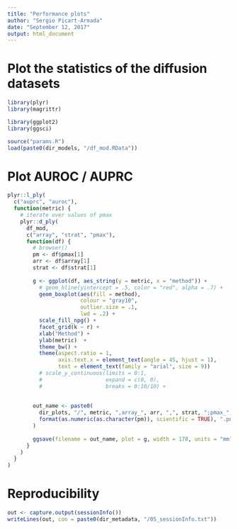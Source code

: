 ```yaml
---
title: "Performance plots"
author: "Sergio Picart-Armada"
date: "September 12, 2017"
output: html_document
---
```


# Plot the statistics of the diffusion datasets

```r
library(plyr)
library(magrittr)

library(ggplot2)
library(ggsci)

source("params.R")
load(paste0(dir_models, "/df_mod.RData"))
```

# Plot AUROC / AUPRC

```r
plyr::l_ply(
  c("auprc", "auroc"), 
  function(metric) {
    # iterate over values of pmax
    plyr::d_ply(
      df_mod, 
      c("array", "strat", "pmax"), 
      function(df) {
        # browser()
        pm <- df$pmax[1]
        arr <- df$array[1]
        strat <- df$strat[1]
        
        g <- ggplot(df, aes_string(y = metric, x = "method")) + 
          # geom_hline(yintercept = .5, color = "red", alpha = .7) + 
          geom_boxplot(aes(fill = method), 
                       colour = "gray10", 
                       outlier.size = .1, 
                       lwd = .2) + 
          scale_fill_npg() + 
          facet_grid(k ~ r) + 
          xlab("Method") +
          ylab(metric)  +
          theme_bw() + 
          theme(aspect.ratio = 1, 
                axis.text.x = element_text(angle = 45, hjust = 1), 
                text = element_text(family = "arial", size = 9)) 
          # scale_y_continuous(limits = 0:1, 
          #                    expand = c(0, 0), 
          #                    breaks = 0:10/10) + 
          
        
        out_name <- paste0(
          dir_plots, "/", metric, ",array_", arr, ",", strat, ";pmax_", 
          format(as.numeric(as.character(pm)), scientific = TRUE), ".png"
        )
        
        ggsave(filename = out_name, plot = g, width = 178, units = "mm")
      }
    )
  }
)
```

# Reproducibility

```r
out <- capture.output(sessionInfo())
writeLines(out, con = paste0(dir_metadata, "/05_sessionInfo.txt"))
```